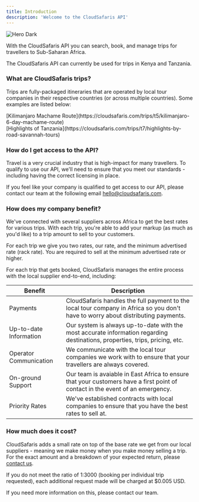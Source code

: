 ```yaml
---
title: Introduction
description: 'Welcome to the CloudSafaris API'
---
```


<img
  className="rounded-lg"
  src="https://static.cloudsafaris.com/public/CSJeep.jpg?action=get"
  alt="Hero Dark"
/>

With the CloudSafaris API you can search, book, and manage trips for travellers to Sub-Saharan Africa.

<Note>
The CloudSafaris API can currently be used for trips in Kenya and Tanzania.
</Note>

### What are CloudSafaris trips?
Trips are fully-packaged itineraries that are operated by local tour companies in their respective countries (or across multiple countries). Some examples are listed below:
<div>
  [Kilimanjaro Machame Route](https://cloudsafaris.com/trips/t5/kilimanjaro-6-day-machame-route)
</div>
<div>
  [Highlights of Tanzania](https://cloudsafaris.com/trips/t7/highlights-by-road-savannah-tours)
</div>

### How do I get access to the API?
Travel is a very crucial industry that is high-impact for many travellers. To qualify to use our API, we'll need to ensure that you meet our standards - including having the correct licensing in place.

If you feel like your company is qualified to get access to our API, please contact our team at the following email [hello@cloudsafaris.com](mailto:hello@cloudsafaris.com).

### How does my company benefit?
We've connected with several suppliers across Africa to get the best rates for various trips. With each trip, you're able to add your markup (as much as you'd like) to a trip amount to sell to your customers.

<Note>
For each trip we give you two rates, our rate, and the minimum advertised rate (rack rate). You are required to sell at the minimum advertised rate or higher.
</Note>

For each trip that gets booked, CloudSafaris manages the entire process with the local supplier end-to-end, including:

| Benefit | Description                           |
| -------- | ------------------------------------- |
| Payments     | CloudSafaris handles the full payment to the local tour company in Africa so you don't have to worry about distributing payments.                     |
| Up-to-date Information      | Our system is always up-to-date with the most accurate information regarding destinations, properties, trips, pricing, etc.                          |
| Operator Communication   | We communicate with the local tour companies we work with to ensure that your travellers are always covered. |
| On-ground Support   | Our team is avaiable in East Africa to ensure that your customers have a first point of contact in the event of an emergency. |
| Priority Rates   | We've established contracts with local companies to ensure that you have the best rates to sell at. |


### How much does it cost?
CloudSafaris adds a small rate on top of the base rate we get from our local suppliers - meaning we make money when you make money selling a trip. For the exact amount and a breakdown of your expected return, please [contact us](mailto:hello@cloudsafaris.com).

<Note>
If you do not meet the ratio of 1:3000 (booking per individual trip requested), each additional request made will be charged at $0.005 USD.

If you need more information on this, please contact our team.
</Note>
